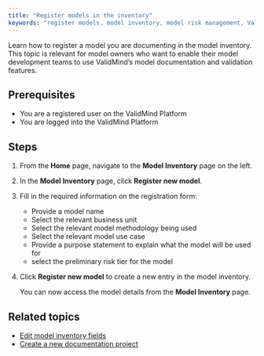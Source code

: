 ```yaml
---
title: "Register models in the inventory"
keywords: "register models, model inventory, model risk management, ValidMind"
---
```


Learn how to register a model you are documenting in the model inventory. This topic is relevant for model owners who want to enable their model development teams to use ValidMind's model documentation and validation features.  

## Prerequisites

* You are a registered user on the ValidMind Platform
* You are logged into the ValidMind Platform

## Steps

1. From the **Home** page, navigate to the **Model Inventory** page on the left. 
<!--- **Need screenshot** --->
   
2. In the **Model Inventory** page, click **Register new model**.
   
3. Fill in the required information on the registration form:

   - Provide a model name
   - Select the relevant business unit
   - Select the relevant model methodology being used
   - Select the relevant model use case
   - Provide a purpose statement to explain what the model will be used for
   - select the preliminary risk tier for the model

<!--- TO DO **Screenshot** --->
   
4. Click **Register new model** to create a new entry in the model inventory.

   You can now access the model details from the **Model Inventory** page.

<!---
## Troubleshooting

[Include any common issues or errors that may arise during the task and how to resolve them.]
--->

## Related topics

* [Edit model inventory fields](edit-model-inventory-fields.qmd)
* [Create a new documentation project](create-documentation-project.qmd)
